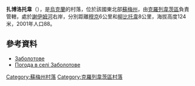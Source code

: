 {{coord|51|25|1|N|33|21|37|E|scale:100000_region:UA|display=title}}

'''扎博洛托韋'''（{{lang-uk|Заболотове}}），是[[烏克蘭|烏克蘭]]的村落，位於該國東北部[[蘇梅州|蘇梅州]]，由[[克羅列韋茨區|克羅列韋茨區]]負責管轄，處於[[謝伊姆河|謝伊姆河]]右岸，分別距離[[穆京|穆京]]6公里和[[柳比托韋|柳比托韋]]8公里，海拔高度124米，2001年人口88。

==參考資料==
*[http://w1.c1.rada.gov.ua/pls/z7502/A005?rdat1=02.02.2010&rf7571=29265 Заболотове]{{dead link|date=2018年3月 |bot=InternetArchiveBot |fix-attempted=yes }}
* [http://weather.in.ua/ua/symskaja/8028 Погода в селі Заболотове] {{Wayback|url=http://weather.in.ua/ua/symskaja/8028 |date=20111219221427 }}

{{DEFAULTSORT:Заболотове}}
[[Category:蘇梅州村落|Category:蘇梅州村落]]
[[Category:克羅列韋茨區村落|Category:克羅列韋茨區村落]]


{{Sumy-geo-stub}}